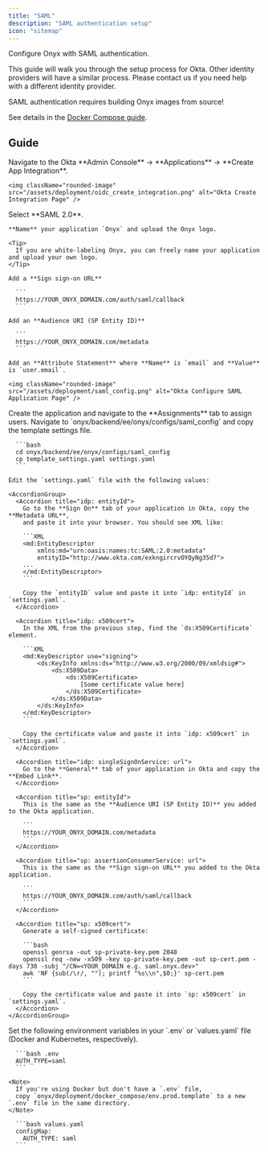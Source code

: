 ```yaml
---
title: "SAML"
description: "SAML authentication setup"
icon: "sitemap"
---
```


Configure Onyx with SAML authentication.

This guide will walk you through the setup process for Okta. Other identity providers will have a similar process.
Please contact us if you need help with a different identity provider.

<Warning>
  SAML authentication requires building Onyx images from source!

  See details in the [Docker Compose guide](/deployment/getting_started/quickstart#launch-with-docker-compose).
</Warning>

## Guide

<Steps>
  <Step title="Create Okta Application">
    Navigate to the Okta **Admin Console** → **Applications** → **Create App Integration**.

    <img className="rounded-image" src="/assets/deployment/oidc_create_integration.png" alt="Okta Create Integration Page" />
  </Step>

  <Step title="Configure Okta Application">
    Select **SAML 2.0**.

    **Name** your application `Onyx` and upload the Onyx logo.

    <Tip>
      If you are white-labeling Onyx, you can freely name your application and upload your own logo.
    </Tip>

    Add a **Sign sign-on URL**

      ```
      https://YOUR_ONYX_DOMAIN.com/auth/saml/callback
      ```

    Add an **Audience URI (SP Entity ID)**

      ```
      https://YOUR_ONYX_DOMAIN.com/metadata
      ```

    Add an **Attribute Statement** where **Name** is `email` and **Value** is `user.email`.

    <img className="rounded-image" src="/assets/deployment/saml_config.png" alt="Okta Configure SAML Application Page" />
  </Step>

  <Step title="Assign Users to Application">
    Create the application and navigate to the **Assignments** tab to assign users.
  </Step>

  <Step title="Configure Onyx for SAML">
    Navigate to `onyx/backend/ee/onyx/configs/saml_config` and copy the template settings file.

      ```bash
      cd onyx/backend/ee/onyx/configs/saml_config
      cp template_settings.yaml settings.yaml
      ```

    Edit the `settings.yaml` file with the following values:

    <AccordionGroup>
      <Accordion title="idp: entityId">
        Go to the **Sign On** tab of your application in Okta, copy the **Metadata URL**,
        and paste it into your browser. You should see XML like:

        ```XML
        <md:EntityDescriptor
            xmlns:md="urn:oasis:names:tc:SAML:2.0:metadata"
            entityID="http://www.okta.com/exkngircrvOYQyNg35d7">
        ...
        </md:EntityDescriptor>
        ```

        Copy the `entityID` value and paste it into `idp: entityId` in `settings.yaml`.
      </Accordion>

      <Accordion title="idp: x509cert">
        In the XML from the previous step, find the `ds:X509Certificate` element.

        ```XML
        <md:KeyDescriptor use="signing">
            <ds:KeyInfo xmlns:ds="http://www.w3.org/2000/09/xmldsig#">
                <ds:X509Data>
                    <ds:X509Certificate>
                        [Some certificate value here]
                    </ds:X509Certificate>
                </ds:X509Data>
            </ds:KeyInfo>
        </md:KeyDescriptor>
        ```

        Copy the certificate value and paste it into `idp: x509cert` in `settings.yaml`.
      </Accordion>

      <Accordion title="idp: singleSignOnService: url">
        Go to the **General** tab of your application in Okta and copy the **Embed Link**.
      </Accordion>

      <Accordion title="sp: entityId">
        This is the same as the **Audience URI (SP Entity ID)** you added to the Okta application.

        ```
        https://YOUR_ONYX_DOMAIN.com/metadata
        ```
      </Accordion>

      <Accordion title="sp: assertionConsumerService: url">
        This is the same as the **Sign sign-on URL** you added to the Okta application.

        ```
        https://YOUR_ONYX_DOMAIN.com/auth/saml/callback
        ```
      </Accordion>

      <Accordion title="sp: x509cert">
        Generate a self-signed certificate:

        ```bash
        openssl genrsa -out sp-private-key.pem 2048
        openssl req -new -x509 -key sp-private-key.pem -out sp-cert.pem -days 730 -subj "/CN=<YOUR_DOMAIN e.g. saml.onyx.dev>"
        awk 'NF {sub(/\r/, ""); printf "%s\\n",$0;}' sp-cert.pem
        ```

        Copy the certificate value and paste it into `sp: x509cert` in `settings.yaml`.
      </Accordion>
    </AccordionGroup>
  </Step>

  <Step title="Set Onyx Environment Variables">
    Set the following environment variables in your `.env` or `values.yaml` file (Docker and Kubernetes, respectively).

      ```bash .env
      AUTH_TYPE=saml
      ```

    <Note>
      If you're using Docker but don't have a `.env` file,
      copy `onyx/deployment/docker_compose/env.prod.template` to a new `.env` file in the same directory.
    </Note>

      ```bash values.yaml
      configMap:
        AUTH_TYPE: saml
      ```
  </Step>
</Steps>
